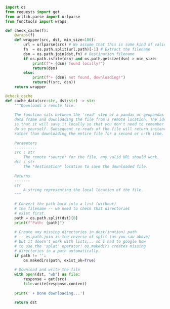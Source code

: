 ```python
import os
from requests import get
from urllib.parse import urlparse
from functools import wraps

def check_cache(f):
    @wraps(f)
    def wrapper(src, dst, min_size=100):
        url = urlparse(src) # We assume that this is some kind of valid URL 
        fn  = os.path.split(url.path)[-1] # Extract the filename
        dsn = os.path.join(dst,fn) # Destination filename
        if os.path.isfile(dsn) and os.path.getsize(dsn) > min_size:
            print(f"+ {dsn} found locally!")
            return(dsn)
        else:
            print(f"+ {dsn} not found, downloading!")
            return(f(src, dsn))
    return wrapper

@check_cache
def cache_data(src:str, dst:str) -> str:
    """Downloads a remote file.
    
    The function sits between the 'read' step of a pandas or geopandas
    data frame and downloading the file from a remote location. The idea
    is that it will save it locally so that you don't need to remember to
    do so yourself. Subsequent re-reads of the file will return instantly
    rather than downloading the entire file for a second or n-th itme.
    
    Parameters
    ----------
    src : str
        The remote *source* for the file, any valid URL should work.
    dst : str
        The *destination* location to save the downloaded file.
        
    Returns
    -------
    str
        A string representing the local location of the file.
    """

    # Convert the path back into a list (without)
    # the filename -- we need to check that directories
    # exist first.
    path = os.path.split(dst)[0]
    print(f"Path: {path}")
      
    # Create any missing directories in dest(ination) path
    # -- os.path.join is the reverse of split (as you saw above)
    # but it doesn't work with lists... so I had to google how
    # to use the 'splat' operator! os.makedirs creates missing
    # directories in a path automatically.
    if path != '':
        os.makedirs(path, exist_ok=True)
        
    # Download and write the file
    with open(dst, "wb") as file:
        response = get(src)
        file.write(response.content)
        
    print(' + Done downloading...')

    return dst
```
